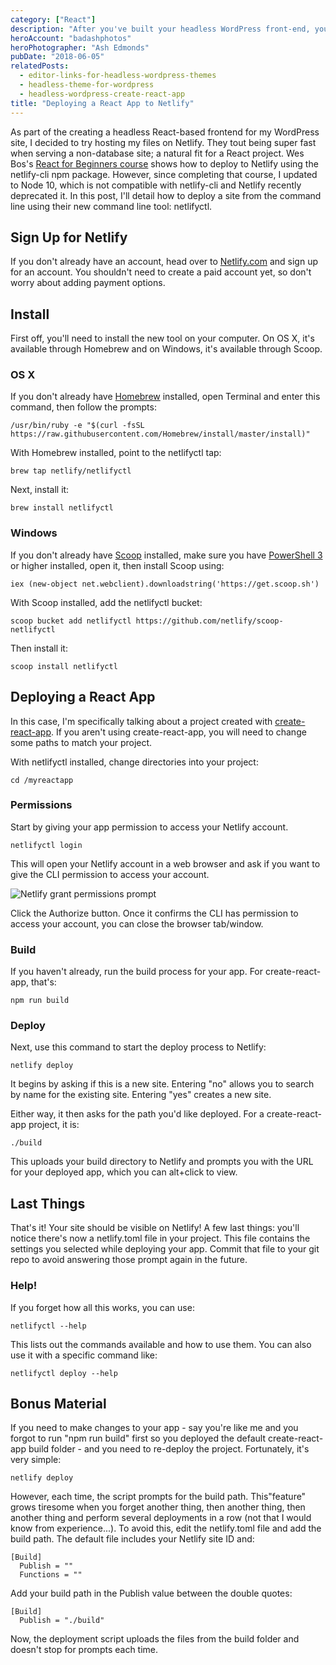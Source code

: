 ```yaml
---
category: ["React"]
description: "After you've built your headless WordPress front-end, you'll want to publish it. This is process for how I published mine to Netlify."
heroAccount: "badashphotos"
heroPhotographer: "Ash Edmonds"
pubDate: "2018-06-05"
relatedPosts:
  - editor-links-for-headless-wordpress-themes
  - headless-theme-for-wordpress
  - headless-wordpress-create-react-app
title: "Deploying a React App to Netlify"
---
```


As part of the creating a headless React-based frontend for my WordPress site, I decided to try hosting my files on Netlify. They tout being super fast when serving a non-database site; a natural fit for a React project. Wes Bos's [React for Beginners course](https://reactforbeginners.com) shows how to deploy to Netlify using the netlify-cli npm package. However, since completing that course, I updated to Node 10, which is not compatible with netlify-cli and Netlify recently deprecated it. In this post, I'll detail how to deploy a site from the command line using their new command line tool: netlifyctl.

## Sign Up for Netlify

If you don't already have an account, head over to [Netlify.com](https://www.netlify.com) and sign up for an account. You shouldn't need to create a paid account yet, so don't worry about adding payment options.

## Install

First off, you'll need to install the new tool on your computer. On OS X, it's available through Homebrew and on Windows, it's available through Scoop.

### OS X

If you don't already have [Homebrew](https://brew.sh/) installed, open Terminal and enter this command, then follow the prompts:

```shell
/usr/bin/ruby -e "$(curl -fsSL https://raw.githubusercontent.com/Homebrew/install/master/install)"
```

With Homebrew installed, point to the netlifyctl tap:

```shell
brew tap netlify/netlifyctl
```

Next, install it:

```shell
brew install netlifyctl
```

### Windows

If you don't already have [Scoop](https://scoop.sh/) installed, make sure you have [PowerShell 3](https://www.microsoft.com/en-us/download/details.aspx?id=34595) or higher installed, open it, then install Scoop using:

```shell
iex (new-object net.webclient).downloadstring('https://get.scoop.sh')
```

With Scoop installed, add the netlifyctl bucket:

```shell
scoop bucket add netlifyctl https://github.com/netlify/scoop-netlifyctl
```

Then install it:

```shell
scoop install netlifyctl
```

## Deploying a React App

In this case, I'm specifically talking about a project created with [create-react-app](https://github.com/facebook/create-react-app). If you aren't using create-react-app, you will need to change some paths to match your project.

With netlifyctl installed, change directories into your project:

```shell
cd /myreactapp
```

### Permissions

Start by giving your app permission to access your Netlify account.

```shell
netlifyctl login
```

This will open your Netlify account in a web browser and ask if you want to give the CLI permission to access your account.

![](/post/deploying-a-react-app-to-netlify/authorize-netlify-cli.png "Netlify grant permissions prompt")

Click the Authorize button. Once it confirms the CLI has permission to access your account, you can close the browser tab/window.

### Build

If you haven't already, run the build process for your app. For create-react-app, that's:

```shell
npm run build
```

### Deploy

Next, use this command to start the deploy process to Netlify:

```shell
netlify deploy
```

It begins by asking if this is a new site. Entering "no" allows you to search by name for the existing site. Entering "yes" creates a new site.

Either way, it then asks for the path you'd like deployed. For a create-react-app project, it is:

```shell
./build
```

This uploads your build directory to Netlify and prompts you with the URL for your deployed app, which you can alt+click to view.

## Last Things

That's it! Your site should be visible on Netlify! A few last things: you'll notice there's now a netlify.toml file in your project. This file contains the settings you selected while deploying your app. Commit that file to your git repo to avoid answering those prompt again in the future.

### Help!

If you forget how all this works, you can use:

```shell
netlifyctl --help
```

This lists out the commands available and how to use them. You can also use it with a specific command like:

```shell
netlifyctl deploy --help
```

## Bonus Material

If you need to make changes to your app - say you're like me and you forgot to run "npm run build" first so you deployed the default create-react-app build folder - and you need to re-deploy the project. Fortunately, it's very simple:

```shell
netlify deploy
```

However, each time, the script prompts for the build path. This"feature" grows tiresome when you forget another thing, then another thing, then another thing and perform several deployments in a row (not that I would know from experience...). To avoid this, edit the netlify.toml file and add the build path. The default file includes your Netlify site ID and:

```shell
[Build]
  Publish = ""
  Functions = ""
```

Add your build path in the Publish value between the double quotes:

```shell
[Build]
  Publish = "./build"
```

Now, the deployment script uploads the files from the build folder and doesn't stop for prompts each time.
